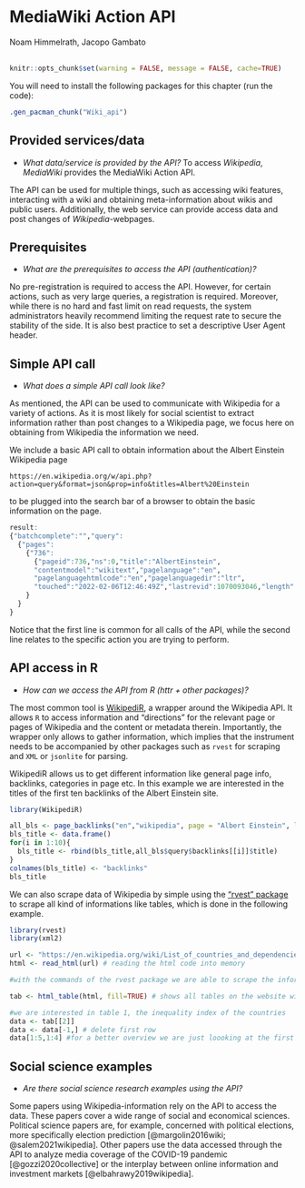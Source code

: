 # MediaWiki Action API

<chauthors>Noam Himmelrath, Jacopo Gambato</chauthors> <br><br>

```r
knitr::opts_chunk$set(warning = FALSE, message = FALSE, cache=TRUE)
```

You will need to install the following packages for this chapter (run the code):

```r
.gen_pacman_chunk("Wiki_api")
```

## Provided services/data

-   *What data/service is provided by the API?* To access *Wikipedia*, *MediaWiki* provides the MediaWiki Action API.

The API can be used for multiple things, such as accessing wiki features, interacting with a wiki and obtaining meta-information about wikis and public users. Additionally, the web service can provide access data and post changes of *Wikipedia*-webpages.

## Prerequisites

-   *What are the prerequisites to access the API (authentication)?*

No pre-registration is required to access the API. However, for certain actions, such as very large queries, a registration is required. Moreover, while there is no hard and fast limit on read requests, the system administrators heavily recommend limiting the request rate to secure the stability of the side. It is also best practice to set a descriptive User Agent header.

## Simple API call

-   *What does a simple API call look like?*

As mentioned, the API can be used to communicate with Wikipedia for a variety of actions. As it is most likely for social scientist to extract information rather than post changes to a Wikipedia page, we focus here on obtaining from Wikipedia the information we need.

We include a basic API call to obtain information about the Albert Einstein Wikipedia page

`https://en.wikipedia.org/w/api.php?action=query&format=json&prop=info&titles=Albert%20Einstein`

to be plugged into the search bar of a browser to obtain the basic information on the page.

``` r
result:
{"batchcomplete":"","query":
  {"pages":
    {"736":
      {"pageid":736,"ns":0,"title":"AlbertEinstein",
      "contentmodel":"wikitext","pagelanguage":"en",
      "pagelanguagehtmlcode":"en","pagelanguagedir":"ltr",
      "touched":"2022-02-06T12:46:49Z","lastrevid":1070093046,"length":184850}
    }
  }
}
```

Notice that the first line is common for all calls of the API, while the second line relates to the specific action you are trying to perform.

## API access in R

-   *How can we access the API from R (httr + other packages)?*

The most common tool is [WikipediR](https://cran.r-project.org/web/packages/WikipediR/WikipediR.pdf), a wrapper around the Wikipedia API. It allows `R` to access information and "directions" for the relevant page or pages of Wikipedia and the content or metadata therein. Importantly, the wrapper only allows to gather information, which implies that the instrument needs to be accompanied by other packages such as `rvest` for scraping and `XML` or `jsonlite` for parsing.

WikipediR allows us to get different information like general page info, backlinks, categories in page etc. In this example we are interested in the titles of the first ten backlinks of the Albert Einstein site.

```r
library(WikipediR)

all_bls <- page_backlinks("en","wikipedia", page = "Albert Einstein", limit = 10) #using "page_backlings" function of the WikipediR package
bls_title <- data.frame()
for(i in 1:10){
  bls_title <- rbind(bls_title,all_bls$query$backlinks[[i]]$title)
}
colnames(bls_title) <- "backlinks"
bls_title
```

We can also scrape data of Wikipedia by simple using the ["rvest" package](https://cran.r-project.org/web/packages/rvest/rvest.pdf) to scrape all kind of informations like tables, which is done in the following example.

```r
library(rvest)
library(xml2)

url <- "https://en.wikipedia.org/wiki/List_of_countries_and_dependencies_by_population"
html <- read_html(url) # reading the html code into memory

#with the commands of the rvest package we are able to scrape the information we need, here html_table()

tab <- html_table(html, fill=TRUE) # shows all tables on the website with the number of the table in double brackets [[number]]

#we are interested in table 1, the inequality index of the countries 
data <- tab[[2]]
data <- data[-1,] # delete first row
data[1:5,1:4] #for a better overview we are just loooking at the first 5 rows and the first 4 columns
```

## Social science examples

-   *Are there social science research examples using the API?*

Some papers using Wikipedia-information rely on the API to access the data. These papers cover a wide range of social and economical sciences. Political science papers are, for example, concerned with political elections, more specifically election prediction [@margolin2016wiki; @salem2021wikipedia]. Other papers use the data accessed through the API to analyze media coverage of the COVID-19 pandemic [@gozzi2020collective] or the interplay between online information and investment markets [@elbahrawy2019wikipedia].
